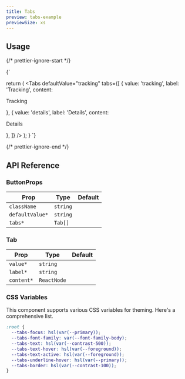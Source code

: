 ```yaml
---
title: Tabs
preview: tabs-example
previewSize: xs
---
```


## Usage

{/* prettier-ignore-start */}

<CodeBlock lang="ts">{`

  return (
      <Tabs
        defaultValue="tracking"
        tabs={[
          { value: 'tracking', label: 'Tracking', content: <p>Tracking</p> },
          { value: 'details', label: 'Details', content: <p>Details</p> },
        ]}
      />
  );
}
`}
</CodeBlock>

{/* prettier-ignore-end */}

## API Reference

### ButtonProps

| Prop            | Type                                       | Default |
| --------------- | ------------------------------------------ | ------- |
| `className`     | `string`                                   |         |
| `defaultValue*` | `string`                                   |         |
| `tabs*`         | `Tab[]` <Tooltip content="See Tab below"/> |         |

### Tab

| Prop       | Type        | Default |
| ---------- | ----------- | ------- |
| `value*`   | `string`    |         |
| `label*`   | `string`    |         |
| `content*` | `ReactNode` |         |

### CSS Variables

This component supports various CSS variables for theming. Here's a comprehensive list.

```css
:root {
  --tabs-focus: hsl(var(--primary));
  --tabs-font-family: var(--font-family-body);
  --tabs-text: hsl(var(--contrast-500));
  --tabs-text-hover: hsl(var(--foreground));
  --tabs-text-active: hsl(var(--foreground));
  --tabs-underline-hover: hsl(var(--primary));
  --tabs-border: hsl(var(--contrast-100));
}
```

